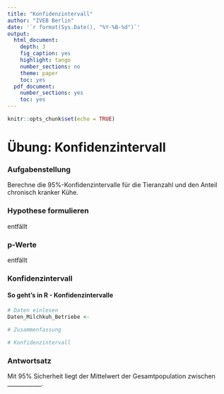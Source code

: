 ---
title: "Konfidenzintervall"
author: "IVEB Berlin"
date: '`r format(Sys.Date(), "%Y-%B-%d")`'
output:
  html_document:
    depth: 3
    fig_caption: yes
    highlight: tango
    number_sections: no
    theme: paper
    toc: yes
  pdf_document:
    number_sections: yes
    toc: yes
---


```{r setup, include = FALSE}
knitr::opts_chunk$set(echo = TRUE)
```
# Übung: Konfidenzintervall

### Aufgabenstellung
Berechne die 95%-Konfidenzintervalle für die Tieranzahl und den Anteil chronisch kranker Kühe.

### Hypothese formulieren
entfällt

### p-Werte
entfällt

### Konfidenzintervall
#### So geht’s in R - Konfidenzintervalle

```{r message=FALSE, warning=FALSE}
# Daten einlesen
Daten_Milchkuh_Betriebe <-

# Zusammenfassung

# Konfidenzintervall

```
### Antwortsatz
Mit 95% Sicherheit liegt der Mittelwert der Gesamtpopulation zwischen ____________.